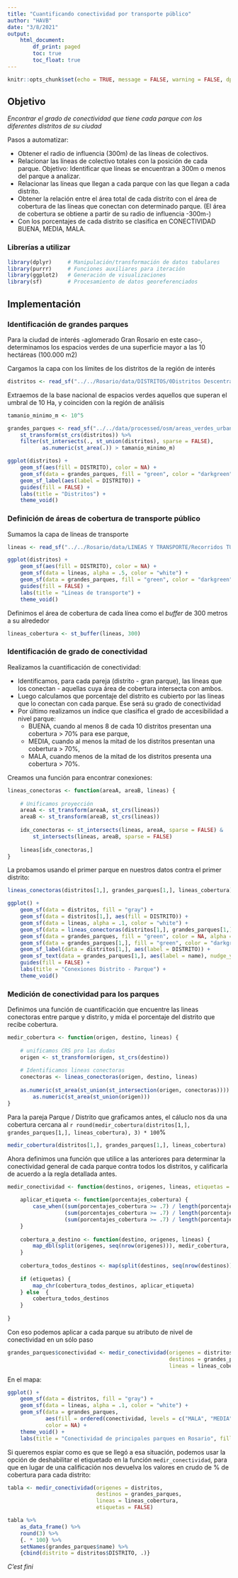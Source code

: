 ```yaml
---
title: "Cuantificando conectividad por transporte público"
author: "HAVB"
date: "3/8/2021"
output: 
    html_document:
        df_print: paged
        toc: true
        toc_float: true
---
```


```r
knitr::opts_chunk$set(echo = TRUE, message = FALSE, warning = FALSE, dpi = 300)
```


## Objetivo

_Encontrar el grado de conectividad que tiene cada parque con los diferentes distritos de su ciudad_

Pasos a automatizar: 

- Obtener el radio de influencia (300m) de las líneas de colectivos. 
- Relacionar  las líneas de colectivo totales con la posición de cada parque. Objetivo: Identificar que líneas se encuentran a 300m o menos del parque a analizar.        
- Relacionar  las líneas que llegan a cada parque con las que llegan a cada distrito. 
- Obtener la relación entre el área total de cada distrito con el área de cobertura de las líneas que conectan con determinado parque. (El área de cobertura se obtiene a partir de su radio de influencia -300m-)
- Con los porcentajes de cada distrito se clasifica en CONECTIVIDAD BUENA, MEDIA, MALA. 

### Librerías a utilizar

```r
library(dplyr)     # Manipulación/transformación de datos tabulares
library(purrr)     # Funciones auxiliares para iteración
library(ggplot2)   # Generación de visualizaciones
library(sf)        # Procesamiento de datos georeferenciados
```


## Implementación


### Identificación de grandes parques

Para la ciudad de interés -aglomerado Gran Rosario en este caso-, determinamos los espacios verdes de una superficie mayor a las 10 hectáreas (100.000 m2)

Cargamos la capa con los límites de los distritos de la región de interés

```r
distritos <- read_sf("../../Rosario/data/DISTRITOS/0Distritos Descentralizados.shp")
```


Extraemos de la base nacional de espacios verdes aquellos que superan el umbral de 10 Ha, y coinciden con la región de análisis

```r

tamanio_minimo_m <- 10^5

grandes_parques <- read_sf("../../data/processed/osm/areas_verdes_urbanas_argentina.shp") %>% 
    st_transform(st_crs(distritos)) %>% 
    filter(st_intersects(., st_union(distritos), sparse = FALSE),
           as.numeric(st_area(.)) > tamanio_minimo_m)

ggplot(distritos) +
    geom_sf(aes(fill = DISTRITO), color = NA) +
    geom_sf(data = grandes_parques, fill = "green", color = "darkgreen") +
    geom_sf_label(aes(label = DISTRITO)) +
    guides(fill = FALSE) +
    labs(title = "Distritos") +
    theme_void()
```

### Definición de áreas de cobertura de transporte público


Sumamos la capa de líneas de transporte

```r
lineas <- read_sf("../../Rosario/data/LINEAS Y TRANSPORTE/Recorridos TUP.shp")

ggplot(distritos) +
    geom_sf(aes(fill = DISTRITO), color = NA) +
    geom_sf(data = lineas, alpha = .5, color = "white") +
    geom_sf(data = grandes_parques, fill = "green", color = "darkgreen") +
    guides(fill = FALSE) +
    labs(title = "Líneas de transporte") +
    theme_void()

```


Definimos el área de cobertura de cada línea como el _buffer_ de 300 metros a su alrededor

```r
lineas_cobertura <- st_buffer(lineas, 300)
```


### Identificación de grado de conectividad

Realizamos la cuantificación de conectividad:

* Identificamos, para cada pareja (distrito - gran parque), las líneas que los conectan - aquellas cuya área de cobertura intersecta con ambos.
* Luego calculamos que porcentaje del distrito es cubierto por las líneas que lo conectan con cada parque. Ese será su grado de conectividad
* Por último realizamos un índice que clasifica el grado de accesibilidad a nivel parque:
    + BUENA, cuando al menos 8 de cada 10 distritos presentan una cobertura > 70% para ese parque, 
    + MEDIA, cuando al menos la mitad de los distritos presentan una cobertura > 70%, 
    + MALA, cuando menos de la mitad de los distritos presenta una cobertura > 70%. 


Creamos una función para encontrar conexiones:

```r
lineas_conectoras <- function(areaA, areaB, lineas) {
    
    # Unificamos proyección
    areaA <- st_transform(areaA, st_crs(lineas))
    areaB <- st_transform(areaB, st_crs(lineas))
    
    idx_conectoras <- st_intersects(lineas, areaA, sparse = FALSE) &
        st_intersects(lineas, areaB, sparse = FALSE)
    
    lineas[idx_conectoras,]
}

```

La probamos usando el primer parque en nuestros datos contra el primer distrito:


```r
lineas_conectoras(distritos[1,], grandes_parques[1,], lineas_cobertura)

```


```r
ggplot() +
    geom_sf(data = distritos, fill = "gray") +
    geom_sf(data = distritos[1,], aes(fill = DISTRITO)) +
    geom_sf(data = lineas, alpha = .1, color = "white") +
    geom_sf(data = lineas_conectoras(distritos[1,], grandes_parques[1,], lineas_cobertura), alpha = .6, color = "white") +
    geom_sf(data = grandes_parques, fill = "green", color = NA, alpha = .1) +
    geom_sf(data = grandes_parques[1,], fill = "green", color = "darkgreen") +
    geom_sf_label(data = distritos[1,], aes(label = DISTRITO)) +
    geom_sf_text(data = grandes_parques[1,], aes(label = name), nudge_y = 500) +
    guides(fill = FALSE) +
    labs(title = "Conexiones Distrito - Parque") +
    theme_void()
```

### Medición de conectividad para los parques

Definimos una función de cuantificación que encuentre las lineas conectoras entre parque y distrito, y mida el porcentaje del distrito que recibe cobertura.

```r
medir_cobertura <- function(origen, destino, lineas) {
    
    # unificamos CRS pro las dudas
    origen <- st_transform(origen, st_crs(destino))
    
    # Identificamos lineas conectoras
    conectoras <- lineas_conectoras(origen, destino, lineas)
    
    as.numeric(st_area(st_union(st_intersection(origen, conectoras)))) /
        as.numeric(st_area(st_union(origen)))
}

```


Para la pareja Parque / Distrito que graficamos antes, el cáluclo nos da una cobertura cercana al `r round(medir_cobertura(distritos[1,], grandes_parques[1,], lineas_cobertura), 3) * 100`%


```r
medir_cobertura(distritos[1,], grandes_parques[1,], lineas_cobertura) 
```

Ahora definimos una función que utilice a las anteriores para determinar la conectividad general de cada parque contra todos los distritos, y calificarla de acuerdo a la regla detallada antes.


```r
medir_conectividad <- function(destinos, origenes, lineas, etiquetas = TRUE) {
    
    aplicar_etiqueta <- function(porcentajes_cobertura) {
        case_when((sum(porcentajes_cobertura >= .7) / length(porcentajes_cobertura)) >= .8 ~ "BUENA",
                  (sum(porcentajes_cobertura >= .7) / length(porcentajes_cobertura)) >= .5 ~ "MEDIA",
                  (sum(porcentajes_cobertura >= .7) / length(porcentajes_cobertura)) < .5  ~ "MALA" )
    }
    
    cobertura_a_destino <- function(destino, origenes, lineas) {
        map_dbl(split(origenes, seq(nrow(origenes))), medir_cobertura, destino, lineas)
    }
    
    cobertura_todos_destinos <- map(split(destinos, seq(nrow(destinos))), cobertura_a_destino, origenes, lineas)
    
    if (etiquetas) {
        map_chr(cobertura_todos_destinos, aplicar_etiqueta)
    } else  {
        cobertura_todos_destinos
    }
    
}

```

Con eso podemos aplicar a cada parque su atributo de nivel de conectividad en un sólo paso

```r
grandes_parques$conectividad <- medir_conectividad(origenes = distritos, 
                                                   destinos = grandes_parques, 
                                                   lineas = lineas_cobertura)

```

En el mapa:

```r
ggplot() +
    geom_sf(data = distritos, fill = "gray") +
    geom_sf(data = lineas, alpha = .1, color = "white") +
    geom_sf(data = grandes_parques, 
            aes(fill = ordered(conectividad, levels = c("MALA", "MEDIA", "BUENA"))),
            color = NA) +
    theme_void() +
    labs(title = "Conectividad de principales parques en Rosario", fill = "situación")
```

Si queremos espiar como es que se llegó a esa situación, podemos usar la opción de deshabilitar el etiquetado en la función `medir_conectividad`, para que en lugar de una calificación nos devuelva los valores en crudo de % de cobertura para cada distrito: 

```r
tabla <- medir_conectividad(origenes = distritos,
                            destinos = grandes_parques, 
                            lineas = lineas_cobertura,
                            etiquetas = FALSE)

tabla %>% 
    as_data_frame() %>% 
    round(3) %>%
    {. * 100} %>% 
    setNames(grandes_parques$name) %>% 
    {cbind(distrito = distritos$DISTRITO, .)}
```


_C'est fini_
